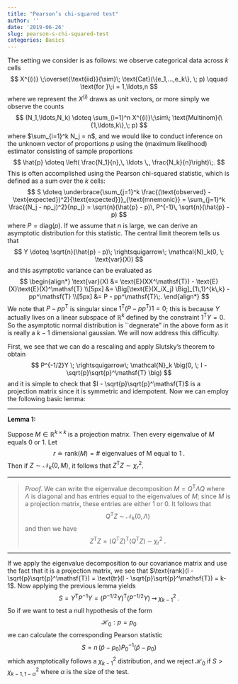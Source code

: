 ```yaml
---
title: "Pearson’s chi-squared test"
author: ''
date: '2019-06-26'
slug: pearson-s-chi-squared-test
categories: Basics
---
```


The setting we consider is as follows: we observe categorical data across $k$ cells
$$
X^{(i)} \;\overset{\text{iid}}{\sim}\; \text{Cat}(\{e_1,...,e_k\}, \; p) \qquad \text{for }\;i = 1,\ldots,n
$$
where we represent the $X^{(i)}$ draws as unit vectors, or more simply we observe the counts
$$
(N_1,\ldots,N_k) \doteq \sum_{i=1}^n X^{(i)}\;\sim\; \text{Multinom}(\{1,\ldots,k\},\; p)
$$
where $\sum_{i=1}^k N_j = n$, and we would like to conduct inference on the unknown vector of proportions $p$ using the (maximum likelihood) estimator consisting of sample proportions
$$
\hat{p} \doteq \left( \frac{N_1}{n},\, \ldots \,, \frac{N_k}{n}\right)\;.
$$
This is often accomplished using the Pearson chi-squared statistic, which is defined as a sum over the $k$ cells:
$$
S \doteq \underbrace{\sum_{j=1}^k \frac{(\text{observed} - \text{expected})^2}{\text{expected}}}_{\text{mnemonic}} = \sum_{j=1}^k \frac{(N_j - np_j)^2}{np_j} = \sqrt{n}(\hat{p} - p)\, P^{-1}\, \sqrt{n}(\hat{p} - p)
$$
where $P = \text{diag}(p)$. If we assume that $n$ is large, we can derive an asymptotic distribution for this statistic. The central limit theorem tells us that 
$$
Y \doteq \sqrt{n}(\hat{p} - p)\; \rightsquigarrow\; \mathcal{N}_k(0, \; \text{var}(X))
$$
and this asymptotic variance can be evaluated as
$$
\begin{align*}
\text{var}(X) &= \text{E}(XX^\mathsf{T}) - \text{E}(X)\text{E}(X)^\mathsf{T} \\[5px]
&= \Big[\text{E}(X_iX_j) \Big]_{1\,1}^{k\,k} - pp^\mathsf{T} \\[5px]
&= P - pp^\mathsf{T}\;.
\end{align*}
$$
We note that $P - pp^\mathsf{T}$ is singular since $1^\mathsf{T}(P - pp^\mathsf{T}) 1 = 0$; this is because $Y$ actually lives on a linear subspace of $\mathbb{R}^k$ defined by the constraint $1^\mathsf{T} Y = 0$. So the asymptotic normal distribution is ``degnerate" in the above form as it is really a $k-1$ dimensional gaussian. We will now address this difficulty. 

First, we see that we can do a rescaling and apply Slutsky's theorem to obtain 
$$
P^{-1/2}Y \; \rightsquigarrow\; \mathcal{N}_k \big(0, \; I - \sqrt{p}\sqrt{p}^\mathsf{T} \big)
$$
and it is simple to check that $I - \sqrt{p}\sqrt{p}^\mathsf{T}$ is a projection matrix since it is symmetric and idempotent. Now we can employ the following basic lemma:

---

__Lemma 1:__ 

Suppose $M \in \mathbb{R}^{k\times k}$ is a projection matrix. Then every eigenvalue of $M$ equals 0 or 1. Let 
$$
r \doteq \text{rank}(M) = \# \text{ eigenvalues of M equal to 1}\;.
$$
Then if $Z \sim \mathcal{N}_k(0, M)$, it follows that $Z^\mathsf{T}Z \sim \chi^2_r$. 

---

>
_Proof._
We can write the eigenvalue decomposition $M = Q^\mathsf{T}\Lambda Q$ where $\Lambda$ is diagonal and has entries equal to the eigenvalues of $M$; since $M$ is a projection matrix, these entries are either 1 or 0. It follows that
$$
Q^\mathsf{T}Z\; \sim \; \mathcal{N}_k (0, \Lambda)
$$
and then we have
$$
Z^\mathsf{T}Z = (Q^\mathsf{T}Z)^\mathsf{T}(Q^\mathsf{T}Z)\; \sim \; \chi^2_r\;.
$$

---

If we apply the eigenvalue decomposition to our covariance matrix and use the fact that it is a projection matrix, we see that $\text{rank}(I - \sqrt{p}\sqrt{p}^\mathsf{T}) = \text{tr}(I - \sqrt{p}\sqrt{p}^\mathsf{T}) =  k-1$. Now applying the previous lemma yields 
$$
S = Y^\mathsf{T} P^{-1} Y = (P^{-1/2}Y)^\mathsf{T}(P^{-1/2}Y)\; \rightsquigarrow \; \chi^2_{k-1}\;.
$$
So if we want to test a null hypothesis of the form 
$$
\mathcal{H}_0: p = p_0
$$
we can calculate the corresponding Pearson statistic
$$
S = n\,(\hat{p} - p_0) P_0^{-1}(\hat{p} - p_0)
$$
which asymptotically follows a $\chi^2_{k-1}$ distribution, and we reject $\mathcal{H}_0$ if $S > \chi^2_{k-1, 1 - \alpha}$ where $\alpha$ is the size of the test. 


































